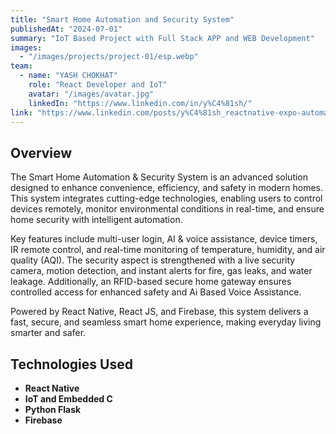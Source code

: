 ```yaml
---
title: "Smart Home Automation and Security System"
publishedAt: "2024-07-01"
summary: "IoT Based Project with Full Stack APP and WEB Development"
images:
  - "/images/projects/project-01/esp.webp"
team:
  - name: "YASH CHOKHAT"
    role: "React Developer and IoT"
    avatar: "/images/avatar.jpg"
    linkedIn: "https://www.linkedin.com/in/y%C4%81sh/"
link: "https://www.linkedin.com/posts/y%C4%81sh_reactnative-expo-automation-activity-7281070189532561408-RAdC?utm_source=share&utm_medium=member_desktop&rcm=ACoAADs_qO8B9DhNGqr5G5ARo3i8W0DUv5m8x5k"
---
```


## Overview

The Smart Home Automation & Security System is an advanced solution designed to enhance convenience, efficiency, and safety in modern homes. This system integrates cutting-edge technologies, enabling users to control devices remotely, monitor environmental conditions in real-time, and ensure home security with intelligent automation.

Key features include multi-user login, AI & voice assistance, device timers, IR remote control, and real-time monitoring of temperature, humidity, and air quality (AQI). The security aspect is strengthened with a live security camera, motion detection, and instant alerts for fire, gas leaks, and water leakage. Additionally, an RFID-based secure home gateway ensures controlled access for enhanced safety and Ai Based Voice Assistance.

Powered by React Native, React JS, and Firebase, this system delivers a fast, secure, and seamless smart home experience, making everyday living smarter and safer.


## Technologies Used

- **React Native**
- **IoT and Embedded C**
- **Python Flask**
- **Firebase**
